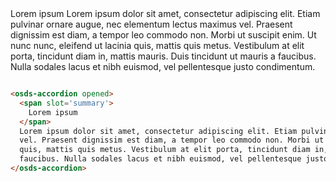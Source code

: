 
<Preview withSource="none">
  <osds-accordion opened>
    <span slot='summary'>
      Lorem ipsum
    </span>
    Lorem ipsum dolor sit amet, consectetur adipiscing elit. Etiam pulvinar ornare augue, nec elementum lectus maximus
    vel. Praesent dignissim est diam, a tempor leo commodo non. Morbi ut suscipit enim. Ut nunc nunc, eleifend ut lacinia
    quis, mattis quis metus. Vestibulum at elit porta, tincidunt diam in, mattis mauris. Duis tincidunt ut mauris a
    faucibus. Nulla sodales lacus et nibh euismod, vel pellentesque justo condimentum.
  </osds-accordion>
</Preview>

```html

<osds-accordion opened>
  <span slot='summary'>
    Lorem ipsum
  </span>
  Lorem ipsum dolor sit amet, consectetur adipiscing elit. Etiam pulvinar ornare augue, nec elementum lectus maximus
  vel. Praesent dignissim est diam, a tempor leo commodo non. Morbi ut suscipit enim. Ut nunc nunc, eleifend ut lacinia
  quis, mattis quis metus. Vestibulum at elit porta, tincidunt diam in, mattis mauris. Duis tincidunt ut mauris a
  faucibus. Nulla sodales lacus et nibh euismod, vel pellentesque justo condimentum.
</osds-accordion>
```
